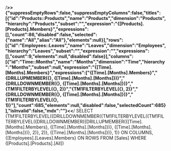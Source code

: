 /**>>{"suppressEmptyRows":false,"suppressEmptyColumns":false,"titles":[{"id":"Products::Products","name":"Products","dimension":"Products","hierarchy":"Products","subset":"","expression":"{[Products].[Products].Members}","expressions":[],"count":86,"disabled":false,"selected":{"name":"All","alias":"All"},"elements":null}],"rows":[{"id":"Employees::Leaves","name":"Leaves","dimension":"Employees","hierarchy":"Leaves","subset":"","expression":"","expressions":[],"count":9,"elements":null,"disabled":false}],"columns":[{"id":"Time::Months","name":"Months","dimension":"Time","hierarchy":"Months","subset":null,"expression":"{[Time].[Months].Members}","expressions":["{[Time].[Months].Members}","{DRILLUPMEMBER({}, {[Time].[Months].[Months]})}","{DRILLDOWNMEMBER({}, {[Time].[Months].[Months]})}","{TM1FILTERBYLEVEL({}, 2)}","{TM1FILTERBYLEVEL({}, 2)}","{DRILLDOWNMEMBER({}, {[Time].[Months].[Months]})}","{TM1FILTERBYLEVEL({}, 1)}"],"count":685,"elements":null,"disabled":false,"selectedCount":685}],"isInvalid":false,"mdx":""}<<**/ SELECT {TM1FILTERBYLEVEL({DRILLDOWNMEMBER({TM1FILTERBYLEVEL({TM1FILTERBYLEVEL({DRILLDOWNMEMBER({DRILLUPMEMBER({[Time].[Months].Members}, {[Time].[Months].[Months]})}, {[Time].[Months].[Months]})}, 2)}, 2)}, {[Time].[Months].[Months]})}, 1)} ON COLUMNS, {[Employees].[Leaves].Members} ON ROWS  FROM [Sales] WHERE ([Products].[Products].[All])